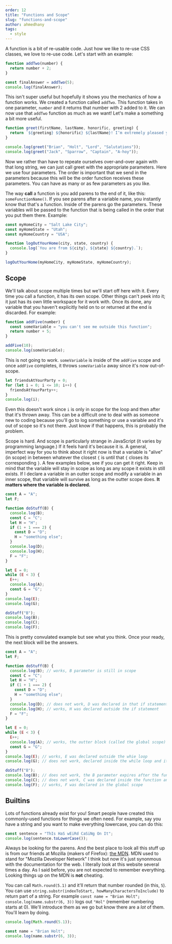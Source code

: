 ```yaml
---
order: 12
title: "Functions and Scope"
slug: "functions-and-scope"
author: ahmedhany
tags:
  - style
---
```


A function is a bit of re-usable code. Just how we like to re-use CSS classes, we love to re-use code. Let's start with an example:

```javascript
function addTwo(number) {
  return number + 2;
}

const finalAnswer = addTwo(5);
console.log(finalAnswer);
```

This isn't super useful but hopefully it shows you the mechanics of how a function works. We created a function called `addTwo`. This function takes in one parameter, `number` and it returns that number with 2 added to it. We can now use that `addTwo` function as much as we want! Let's make a something a bit more useful.

```javascript
function greet(firstName, lastName, honorific, greeting) {
  return `${greeting} ${honorific} ${lastName}! I’m extremely pleased you could join us, ${firstName}! I hope you enjoy your stay, ${honorific} ${lastName}.`;
}

console.log(greet("Brian", "Holt", "Lord", "Salutations"));
console.log(greet("Jack", "Sparrow", "Captain", "A-hoy"));
```

Now we rather than have to repeate ourselves over-and-over again with that long string, we can just call greet with the appropriate parameters. Here we use four parameters. The order is important that we send in the parameters because this will be the order function receives these parameters. You can have as many or as few parameters as you like.

The way **call** a function is you add parens to the end of it, like this: `someFunctionName()`. If you see parens after a variable name, you instantly know that that's a function. Inside of the parens go the parameters. These variables will be passed to the function that is being called in the order that you put them there. Example:

```javascript
const myHomeCity = "Salt Lake City";
const myHomeState = "Utah";
const myHomeCountry = "USA";

function logOutYourHome(city, state, country) {
  console.log(`You are from ${city}, ${state} ${country}.`);
}

logOutYourHome(myHomeCity, myHomeState, myHomeCountry);
```

## Scope

We'll talk about scope multiple times but we'll start off here with it. Every time you call a function, it has its own scope. Other things can't peek into it; it just has its own little workspace for it work with. Once its done, any variable that you haven't explicitly held on to or returned at the end is discarded. For example:

```javascript
function addFive(number) {
  const someVariable = "you can't see me outside this function";
  return number + 5;
}

addFive(10);
console.log(someVariable);
```

This is not going to work. `someVariable` is inside of the `addFive` scope and once `addFive` completes, it throws `someVariable` away since it's now out-of-scope.

```javascript
let friendsAtYourParty = 0;
for (let i = 0; i <= 10; i++) {
  friendsAtYourParty++;
}
console.log(i);
```

Even this doesn't work since `i` is only in scope for the loop and then after that it's thrown away. This can be a difficult one to deal with as someone new to coding because you'll go to log something or use a variable and it's out of scope so it's not there. Just know if that happens, this is probably the problem.

Scope is hard. And scope is particularly strange in JavaScript (it varies by programming language.) If it feels hard it's because it is. A general, imperfect way for you to think about it right now is that a variable is "alive" (in scope) in between whatever the closest `{` is until that `{` closes its corresponding `}`. A few examples below, see if you can get it right. Keep in mind that the variable will stay in scope as long as any scope it exists in still exists. If I declare a variable in an outter scope and modify a variable in an inner scope, that variable will survive as long as the outter scope does. **It matters where the variable is declared.**

```js
const A = "A";
let F;

function doStuff(B) {
  console.log(B);
  const C = "C";
  let H = "H";
  if (1 + 1 === 2) {
    const D = "D";
    H = "something else";
  }
  console.log(D);
  console.log(H);
  F = "F";
}

let E = 0;
while (E < 3) {
  E++;
  console.log(A);
  const G = "G";
}
console.log(E);
console.log(G);

doStuff("B");
console.log(B);
console.log(C);
console.log(F);
```

This is pretty convulated example but see what you think. Once your ready, the next block will be the answers.

```javascript
const A = "A";
let F;

function doStuff(B) {
  console.log(B); // works, B parameter is still in scope
  const C = "C";
  let H = "H";
  if (1 + 1 === 2) {
    const D = "D";
    H = "something else";
  }
  console.log(D); // does not work, D was declared in that if statement block
  console.log(H); // works, H was declared outside the if statement
  F = "F";
}

let E = 0;
while (E < 3) {
  E++;
  console.log(A); // works, the outter block (called the global scope) is still in scope
  const G = "G";
}
console.log(E); // works, E was declared outside the whie loop
console.log(G); // does not work, declared inside the while loop and it's over

doStuff("B");
console.log(B); // does not work, the B parameter expires after the function call
console.log(C); // does not work, C was declared inside the function and the function is over
console.log(F); // works, F was declared in the global scope
```

## Builtins

Lots of functions already exist for you! Smart people have created this commonly-used functions for things we often need. For example, say you have a string and you want to make everything lowercase, you can do this:

```javascript
const sentence = "ThIs HaS wEiRd CaSiNg On It";
console.log(sentence.toLowerCase());
```

Always be looking for the parens. And the best place to look all this stuff up is from our friends at Mozilla (makers of Firefox): [the MDN][mdn]. MDN used to stand for "Mozilla Developer Network" I think but now it's just synonmous with the documentation for the web. I literally look at this website several times a day. As I said before, you are not expected to remember everything. Looking things up on the MDN is **not** cheating.

You can call `Math.round(5.1)` and it'll return that number rounded (in this, `5`). You can use `string.substr(indexToStart, howManyCharactersToInclude)` to return part of a string. For example `const name = "Brian Holt"; console.log(name.substr(6, 3))` logs out `"Hol"` (remember numbering starts at 0). We'll introduce them as we go but know there are a _lot_ of them. You'll learn by doing.

```javascript
console.log(Math.round(5.1));

const name = "Brian Holt";
console.log(name.substr(6, 3));
```

[mdn]: https://developer.mozilla.org/en-US/
